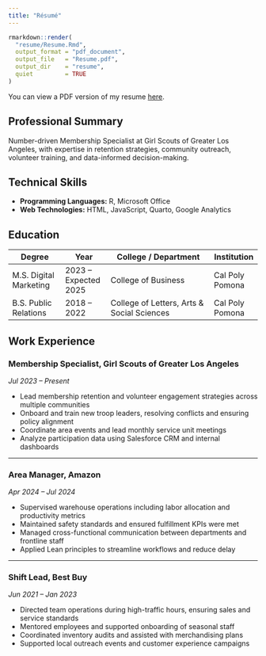 ```yaml
---
title: "Résumé"
---
```


```r
rmarkdown::render(
  "resume/Resume.Rmd",
  output_format = "pdf_document",
  output_file   = "Resume.pdf",
  output_dir    = "resume",
  quiet         = TRUE
)
```

You can view a PDF version of my resume [here](Resume.pdf).

## Professional Summary

Number-driven Membership Specialist at Girl Scouts of Greater Los Angeles, with expertise in retention strategies, community outreach, volunteer training, and data-informed decision-making.

## Technical Skills

- **Programming Languages:** R, Microsoft Office  
- **Web Technologies:** HTML, JavaScript, Quarto, Google Analytics

## Education

| Degree                 | Year                | College / Department                         | Institution         |
|------------------------|---------------------|-----------------------------------------------|---------------------|
| M.S. Digital Marketing | 2023 – Expected 2025| College of Business                           | Cal Poly Pomona     |
| B.S. Public Relations  | 2018 – 2022         | College of Letters, Arts & Social Sciences    | Cal Poly Pomona     |

## Work Experience

### Membership Specialist, Girl Scouts of Greater Los Angeles  
*Jul 2023 – Present*

- Lead membership retention and volunteer engagement strategies across multiple communities  
- Onboard and train new troop leaders, resolving conflicts and ensuring policy alignment  
- Coordinate area events and lead monthly service unit meetings  
- Analyze participation data using Salesforce CRM and internal dashboards

---

### Area Manager, Amazon  
*Apr 2024 – Jul 2024*

- Supervised warehouse operations including labor allocation and productivity metrics  
- Maintained safety standards and ensured fulfillment KPIs were met  
- Managed cross-functional communication between departments and frontline staff  
- Applied Lean principles to streamline workflows and reduce delay

---

### Shift Lead, Best Buy  
*Jun 2021 – Jan 2023*

- Directed team operations during high-traffic hours, ensuring sales and service standards  
- Mentored employees and supported onboarding of seasonal staff  
- Coordinated inventory audits and assisted with merchandising plans  
- Supported local outreach events and customer experience campaigns


